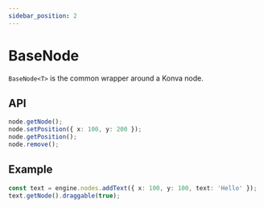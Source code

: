 ```yaml
---
sidebar_position: 2
---
```


# BaseNode

`BaseNode<T>` is the common wrapper around a Konva node.

## API

```ts
node.getNode();
node.setPosition({ x: 100, y: 200 });
node.getPosition();
node.remove();
```

## Example

```ts
const text = engine.nodes.addText({ x: 100, y: 100, text: 'Hello' });
text.getNode().draggable(true);
```
